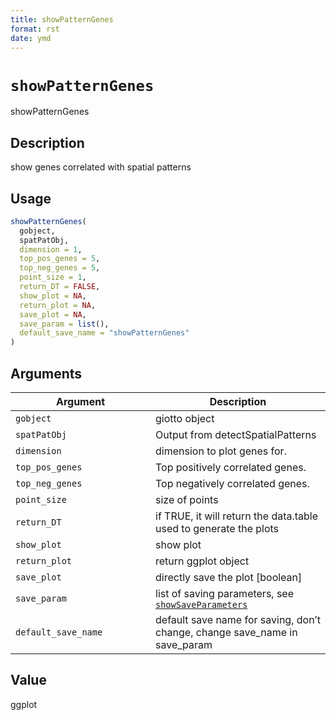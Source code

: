 ```yaml
--- 
title: showPatternGenes 
format: rst 
date: ymd 
--- 
```

# `showPatternGenes`

showPatternGenes


## Description

show genes correlated with spatial patterns


## Usage

```r
showPatternGenes(
  gobject,
  spatPatObj,
  dimension = 1,
  top_pos_genes = 5,
  top_neg_genes = 5,
  point_size = 1,
  return_DT = FALSE,
  show_plot = NA,
  return_plot = NA,
  save_plot = NA,
  save_param = list(),
  default_save_name = "showPatternGenes"
)
```


## Arguments

Argument      |Description
------------- |----------------
`gobject`     |     giotto object
`spatPatObj`     |     Output from detectSpatialPatterns
`dimension`     |     dimension to plot genes for.
`top_pos_genes`     |     Top positively correlated genes.
`top_neg_genes`     |     Top negatively correlated genes.
`point_size`     |     size of points
`return_DT`     |     if TRUE, it will return the data.table used to generate the plots
`show_plot`     |     show plot
`return_plot`     |     return ggplot object
`save_plot`     |     directly save the plot [boolean]
`save_param`     |     list of saving parameters, see [`showSaveParameters`](#showsaveparameters)
`default_save_name`     |     default save name for saving, don't change, change save_name in save_param


## Value

ggplot


